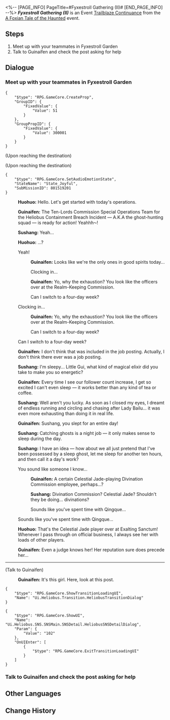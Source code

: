 <%-- [PAGE_INFO]
PageTitle=#Fyxestroll Gathering (II)#
[END_PAGE_INFO] --%>
{{Stub|Dialogue.}}
{{Mission Infobox
|id            = 8015192
|title         = 
|image         = <!--Mission Fyxestroll Gathering (II).png-->
|type          = Trailblaze Continuance
|event_name    = A Foxian Tale of the Haunted
|chapter       = A Foxian Tale of the Haunted
|requirements  = Reach phase 2 in [[A Foxian Tale of the Haunted]]
|summary       = Summoned by the Ten-Lords Commission, you have established the "Ten-Lords Commission Special Operations Team for the Heliobi Containment Breach Incident."<br />Now, you need to collect clues about the escaped heliobi from the Ghostly Grove.
|characters    = Guinaifen; Huohuo; Sushang; Trailblazer
|startLocation = [[The Xianzhou Luofu]] - [[Fyxestroll Garden]]
|world         = The Xianzhou Luofu
|area          = Fyxestroll Garden
|prev          = 
|next          = Percipient
|rewards       = 
}}
'''''Fyxestroll Gathering (II)''''' is an Event [[Trailblaze Continuance]] from the [[A Foxian Tale of the Haunted]] event.

==Steps==
# Meet up with your teammates in Fyxestroll Garden
# Talk to Guinaifen and check the post asking for help

<!--
==Gameplay Notes==

--><!--
==Trial Character==

-->
==Dialogue==
{{Stub Dialogue}}

===Meet up with your teammates in Fyxestroll Garden{{subst:void|<!--801519201-->}}===
{{Mission Description|type=continuance|location=Fyxestroll Garden|Once again, you reunite with your fellow ghost hunters at Fyxestroll Garden. Scanning through the posts on Ghostly Grove and conducting investigations have become routine tasks for you.}}
{{Dialogue Start}}
<pre>{
	"$type": "RPG.GameCore.CreateProp",
	"GroupID": {
		"FixedValue": {
			"Value": 51
		}
	},
	"GroupPropID": {
		"FixedValue": {
			"Value": 300001
		}
	}
}</pre>
;(Upon reaching the destination)

;(Upon reaching the destination)
<pre>{
	"$type": "RPG.GameCore.SetAudioEmotionState",
	"StateName": "State_Joyful",
	"SubMissionID": 801519201
}</pre>
:{{A|VO side2 hzzy huohuo 175 m.ogg}} {{A|VO side2 hzzy huohuo 175 f.ogg}} '''Huohuo:''' Hello. Let's get started with today's operations.
:{{A|VO side2 hzzy guinaifen 194.ogg}} '''Guinaifen:''' The Ten-Lords Commission Special Operations Team for the Heliobus Containment Breach Incident &mdash; A.K.A the ghost-hunting squad &mdash; is ready for action! Yeahhh⁓!
:{{A|VO side2 hzzy sushang 164.ogg}} '''Sushang:''' Yeah...
:{{A|VO side2 hzzy huohuo 176.ogg}} '''Huohuo:''' ...?
:{{DIcon|Arrow}} Yeah!
::{{A|VO side2 hzzy guinaifen 195.ogg}} '''Guinaifen:''' Looks like we're the only ones in good spirits today...
::Clocking in...
::{{A|VO side2 hzzy guinaifen 196.ogg}} '''Guinaifen:''' Yo, why the exhaustion? You look like the officers over at the Realm-Keeping Commission.
::Can I switch to a four-day week?
:{{DIcon|Arrow}} Clocking in...
::{{A|VO side2 hzzy guinaifen 196.ogg}} '''Guinaifen:''' Yo, why the exhaustion? You look like the officers over at the Realm-Keeping Commission.
::Can I switch to a four-day week?
:{{DIcon|Arrow}} Can I switch to a four-day week?
:{{A|VO side2 hzzy guinaifen 197.ogg}} '''Guinaifen:''' I don't think that was included in the job posting. Actually, I don't think there ever was a job posting.
:{{A|VO side2 hzzy sushang 165.ogg}} '''Sushang:''' I'm sleepy... Little Gui, what kind of magical elixir did you take to make you so energetic?
:{{A|VO side2 hzzy guinaifen 198.ogg}} '''Guinaifen:''' Every time I see our follower count increase, I get so excited I can't even sleep &mdash; it works better than any kind of tea or coffee.
:{{A|VO side2 hzzy sushang 166.ogg}} '''Sushang:''' Well aren't you lucky. As soon as I closed my eyes, I dreamt of endless running and circling and chasing after Lady Bailu... it was even more exhausting than doing it in real life.
:{{A|VO side2 hzzy guinaifen 199.ogg}} '''Guinaifen:''' Sushang, you slept for an entire day!
:{{A|VO side2 hzzy sushang 167.ogg}} '''Sushang:''' Catching ghosts is a night job &mdash; it only makes sense to sleep during the day.
:{{A|VO side2 hzzy sushang 168.ogg}} '''Sushang:''' I have an idea &mdash; how about we all just pretend that I've been possessed by a sleep ghost, let me sleep for another ten hours, and then call it a day's work?
:{{DIcon|Arrow}} You sound like someone I know...
::{{A|VO side2 hzzy guinaifen 200.ogg}} '''Guinaifen:''' A certain Celestial Jade-playing Divination Commission employee, perhaps...?
::{{A|VO side2 hzzy sushang 169.ogg}} '''Sushang:''' Divination Commission? Celestial Jade? Shouldn't they be doing... divinations?
::Sounds like you've spent time with Qingque...
:{{DIcon|Arrow}} Sounds like you've spent time with Qingque...
:{{A|VO side2 hzzy huohuo 177.ogg}} '''Huohuo:''' That's the Celestial Jade player over at Exalting Sanctum! Whenever I pass through on official business, I always see her with loads of other players.
:{{A|VO side2 hzzy guinaifen 201.ogg}} '''Guinaifen:''' Even a judge knows her! Her reputation sure does precede her...
----

;(Talk to Guinaifen)
:{{A|VO side2 hzzy guinaifen 202.ogg}} '''Guinaifen:''' It's this girl. Here, look at this post.
<pre>{
	"$type": "RPG.GameCore.ShowTransitionLoadingUI",
	"Name": "Ui.Heliobus.Transition.HeliobusTransitionDialog"
}</pre>
<pre>{
	"$type": "RPG.GameCore.ShowUI",
	"Name": "Ui.Heliobus.SNS.SNSMain.SNSDetail.HeliobusSNSDetailDialog",
	"Param": {
		"Value": "102"
	},
	"OnUIEnter": [
		{
			"$type": "RPG.GameCore.ExitTransitionLoadingUI"
		}
	]
}</pre>
{{Dialogue End}}

===Talk to Guinaifen and check the post asking for help{{subst:void|<!--801519202-->}}===
{{Mission Description|type=continuance|location=Fyxestroll Garden|update|Having completed your adventure, you reunite with your fellow ghost hunters at Fyxestroll Garden. Scanning through the posts on Ghostly Grove and conducting investigations have become routine tasks for you.}}
{{Dialogue Start}}
{{Dialogue End}}

==Other Languages==
{{Other Languages
|en   = Fyxestroll Gathering (II)
|zhs  = 绥园聚首•其二
|zht  = 綏園聚首•其二
|ja   = 綏園の集い・其の二
|ko   = 유원에서의 회합•2
|es   = Reunión en el Jardín del Sosiego&nbsp;II
|fr   = Réunion au Jardin de vulpeflâne II
|ru   = Встреча в Саду безмятежности II
|th   = สวนเฮี้ยนแดนสงัด 2
|vi   = Tập Hợp Tại Khu Vườn Tĩnh Mịch 2
|de   = Versammlung im Fuchsfeengarten II
|id   = Pertemuan Fyxestroll Garden 2
|pt   = Encontro Flamavulpe (II)
}}

==Change History==
{{Change History|1.5}}
